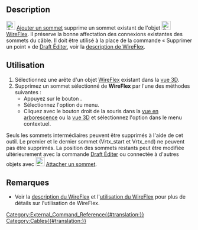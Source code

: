 <languages/>

{{Docnav/fr
|[[Cables_AddVertex/fr|Ajouter un sommet]]
|[[Cables_AttachVertex/fr|Attacher un sommet]]
|[[Cables_Workbench/fr|Cables]]
|IconL=Cables_AddVertex.svg
|IconR=Cables_AttachVertex.svg
|IconC=Cables_workbench_icon.svg
}}

<div class="mw-translate-fuzzy">
{{GuiCommand/fr
|Name=Cables DelVertex
|Name/fr=Cables Supprimer un sommet
|MenuLocation=Cable Wires → Delete Vertex
|Workbenches=[[Cables_Workbench/fr|Cables]]
|Shortcut=
|Version=1.0
|SeeAlso=[[Cables_AddVertex/fr|Cables Ajouter un sommet]]
}}
</div>

==Description==

[[Image:Cables_DelVertex.svg|24px]] [[Cables_DelVertex/fr|Ajouter un sommet]] supprime un sommet existant de l'objet [[Image:Cables_WireFlex.svg|24px]] [[Cables_WireFlex/fr|WireFlex]]. Il préserve la bonne affectation des connexions existantes des sommets du câble. Il doit être utilisé à la place de la commande « Supprimer un point » de [[Draft_Edit/fr|Draft Éditer]], voir la [[Cables_WireFlex/fr#Description|description de WireFlex]].

<span id="Usage"></span>
==Utilisation==

# Sélectionnez une arête d'un objet [[Cables_WireFlex/fr|WireFlex]] existant dans la [[3D_view/fr|vue 3D]].
# Supprimez un sommet sélectionné de '''WireFlex''' par l'une des méthodes suivantes :
#* Appuyez sur le bouton {{Button|[[Image:Cables_DelVertex.svg|16px]] [[Cables_DelVertex/fr|Delete Vertex]]}}.
#* Sélectionnez l'option {{MenuCommand|Cable Wires → [[Image:Cables_DelVertex.svg|16px]] Delete Vertex}} du menu.
#* Cliquez avec le bouton droit de la souris dans la [[Tree_view/fr|vue en arborescence]] ou la [[3D_view/fr|vue 3D]] et sélectionnez l'option {{MenuCommand|Cable Wires → [[Image:Cables_DelVertex.svg|16px]] Delete Vertex}} dans le menu contextuel.

Seuls les sommets intermédiaires peuvent être supprimés à l'aide de cet outil. Le premier et le dernier sommet (Vrtx_start et Vrtx_end) ne peuvent pas être supprimés. La position des sommets restants peut être modifiée ultérieurement avec la commande [[Draft_Edit/fr|Draft Éditer]] ou connectée à d'autres objets avec [[Image:Cables_AttachVertex.svg|24px]] [[Cables_AttachVertex/fr|Attacher un sommet]].

<span id="Notes"></span>
==Remarques==

* Voir la [[Cables_WireFlex/fr#Description|description du WireFlex]] et l'[[Cables_WireFlex/fr#Utilisation|utilisation du WireFlex]] pour plus de détails sur l'utilisation de WireFlex.


{{Docnav/fr
|[[Cables_AddVertex/fr|Ajouter un sommet]]
|[[Cables_AttachVertex/fr|Attacher un sommet]]
|[[Cables_Workbench/fr|Cables]]
|IconL=Cables_AddVertex.svg
|IconR=Cables_AttachVertex.svg
|IconC=Cables_workbench_icon.svg
}}

[[Category:External_Command_Reference{{#translation:}}]]
[[Category:Cables{{#translation:}}]]